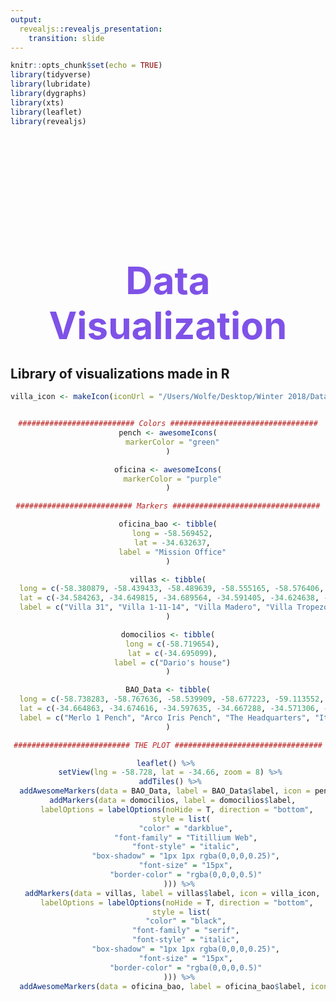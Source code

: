 ```yaml
---
output:
  revealjs::revealjs_presentation:
    transition: slide
---
```


```r
knitr::opts_chunk$set(echo = TRUE)
library(tidyverse)
library(lubridate)
library(dygraphs)
library(xts)
library(leaflet)
library(revealjs)
```

# Data Visualization {#title}

## Library of visualizations made in R

<center>

```r
villa_icon <- makeIcon(iconUrl = "/Users/Wolfe/Desktop/Winter 2018/Data Visualization/Math 335/Case_Study_11/analysis/skull.png", iconWidth = 30, iconHeight = 40)


########################## Colors #################################
pench <- awesomeIcons(
  markerColor = "green"
)

oficina <- awesomeIcons(
  markerColor = "purple"
)

########################## Markers #################################

oficina_bao <- tibble(
  long = -58.569452,
  lat = -34.632637,
  label = "Mission Office"
)

villas <- tibble(
  long = c(-58.380879, -58.439433, -58.489639, -58.555165, -58.576406, -58.540030),
  lat = c(-34.584263, -34.649815, -34.689564, -34.591405, -34.624638, -34.620840),
  label = c("Villa 31", "Villa 1-11-14", "Villa Madero", "Villa Tropezon", "Villa Carlos Gardel", "La Fuerte Apache")
)

domocilios <- tibble(
  long = c(-58.719654),
  lat = c(-34.695099),
  label = c("Dario's house")
)

BAO_Data <- tibble(
  long = c(-58.738283, -58.767636, -58.539909, -58.677223, -59.113552, -58.728183, -60.018719, -60.021811),
  lat = c(-34.664863, -34.674616, -34.597635, -34.667288, -34.571306, -34.688278, -34.894501, -34.893411),
  label = c("Merlo 1 Pench", "Arco Iris Pench", "The Headquarters", "Ituzaingó Moldy Pench", "Lujan 1 Pench", "Parque House", "Bolivar Suite", "Chivilcoy Club")
)

########################## THE PLOT #################################

leaflet() %>% 
  setView(lng = -58.728, lat = -34.66, zoom = 8) %>% 
  addTiles() %>% 
  addAwesomeMarkers(data = BAO_Data, label = BAO_Data$label, icon = pench) %>% 
  addMarkers(data = domocilios, label = domocilios$label,
    labelOptions = labelOptions(noHide = T, direction = "bottom",
      style = list(
        "color" = "darkblue",
        "font-family" = "Titillium Web",
        "font-style" = "italic",
        "box-shadow" = "1px 1px rgba(0,0,0,0.25)",
        "font-size" = "15px",
        "border-color" = "rgba(0,0,0,0.5)"
      ))) %>% 
  addMarkers(data = villas, label = villas$label, icon = villa_icon,
    labelOptions = labelOptions(noHide = T, direction = "bottom",
      style = list(
        "color" = "black",
        "font-family" = "serif",
        "font-style" = "italic",
        "box-shadow" = "1px 1px rgba(0,0,0,0.25)",
        "font-size" = "15px",
        "border-color" = "rgba(0,0,0,0.5)"
      ))) %>% 
  addAwesomeMarkers(data = oficina_bao, label = oficina_bao$label, icon = oficina)
```

</center>





<style>
#title{
margin: auto;
text-align: center;
font-size: 60px;
margin-top: 3.5em;
color: #7F52E8;
}


</style>
